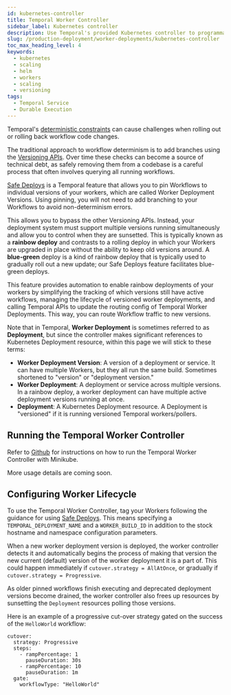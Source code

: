 ```yaml
---
id: kubernetes-controller
title: Temporal Worker Controller
sidebar_label: Kubernetes controller
description: Use Temporal's provided Kubernetes controller to programmatically scale your Worker deployments.
slug: /production-deployment/worker-deployments/kubernetes-controller
toc_max_heading_level: 4
keywords:
  - kubernetes
  - scaling
  - helm
  - workers
  - scaling
  - versioning
tags:
  - Temporal Service
  - Durable Execution
---
```


Temporal's [deterministic constraints](/workflow-definition#deterministic-constraints) can cause challenges when rolling out or rolling back workflow code changes.

The traditional approach to workflow determinism is to add branches using the [Versioning APIs](/workflow-definition#workflow-versioning).
Over time these checks can become a source of technical debt, as safely removing them from a codebase is a careful process that often involves querying all running workflows.

[Safe Deploys](/production-deployment/worker-deployments/safe-deploys) is a Temporal feature that allows you to pin Workflows to individual versions of your workers, which are called Worker Deployment Versions.
Using pinning, you will not need to add branching to your Workflows to avoid non-determinism errors.

This allows you to bypass the other Versioning APIs.
Instead, your deployment system must support multiple versions running simultaneously and allow you to control when they are sunsetted.
This is typically known as a **rainbow deploy** and contrasts to a rolling deploy in which your Workers are upgraded in place without the ability to keep old versions around.
A **blue-green** deploy is a kind of rainbow deploy that is typically used to gradually roll out a new update; our Safe Deploys feature facilitates blue-green deploys.

This feature provides automation to enable rainbow deployments of your workers by simplifying the tracking of which versions still have active workflows, managing the lifecycle of versioned worker deployments, and calling Temporal APIs to update the routing config of Temporal Worker Deployments.
This way, you can route Workflow traffic to new versions.

Note that in Temporal, **Worker Deployment** is sometimes referred to as **Deployment**, but since the controller makes significant references to Kubernetes Deployment resource, within this page we will stick to these terms:

- **Worker Deployment Version**: A version of a deployment or service. It can have multiple Workers, but they all run the same build. Sometimes shortened to "version" or "deployment version."
- **Worker Deployment**: A deployment or service across multiple versions. In a rainbow deploy, a worker deployment can have multiple active deployment versions running at once.
- **Deployment**: A Kubernetes Deployment resource. A Deployment is "versioned" if it is running versioned Temporal workers/pollers.

## Running the Temporal Worker Controller

Refer to [Github](https://github.com/DataDog/temporal-worker-controller/blob/main/internal/README.md) for instructions on how to run the Temporal Worker Controller with Minikube.

More usage details are coming soon.

## Configuring Worker Lifecycle

To use the Temporal Worker Controller, tag your Workers following the guidance for using [Safe Deploys](/production-deployment/worker-deployments/safe-deploys). This means specifying a `TEMPORAL_DEPLOYMENT_NAME` and a `WORKER_BUILD_ID` in addition to the stock hostname and namespace configuration parameters.

When a new worker deployment version is deployed, the worker controller detects it and automatically begins the process of making that version the new current (default) version of the worker deployment it is a part of. This could happen immediately if `cutover.strategy = AllAtOnce`, or gradually if `cutover.strategy = Progressive`.

As older pinned workflows finish executing and deprecated deployment versions become drained, the worker controller also frees up resources by sunsetting the `Deployment` resources polling those versions.

Here is an example of a progressive cut-over strategy gated on the success of the `HelloWorld` workflow:

```
cutover:
  strategy: Progressive
  steps:
    - rampPercentage: 1
      pauseDuration: 30s
    - rampPercentage: 10
      pauseDuration: 1m
  gate:
    workflowType: "HelloWorld"
```
